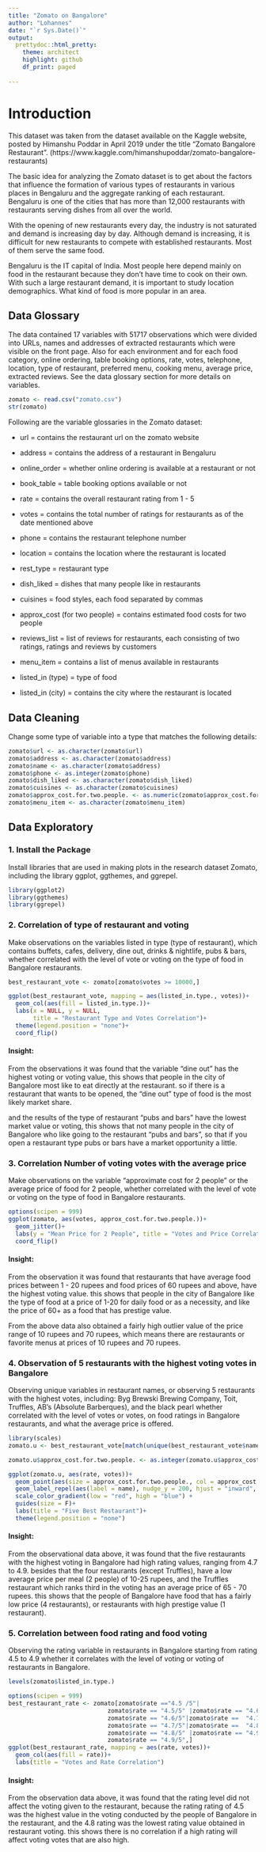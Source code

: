 ---
title: "Zomato on Bangalore"
author: "Lohannes"
date: "`r Sys.Date()`"
output:
  prettydoc::html_pretty:
    theme: architect
    highlight: github
    df_print: paged
    
---
# Introduction

This dataset was taken from the dataset available on the Kaggle website, posted by Himanshu Poddar in April 2019 under the title "Zomato Bangalore Restaurant". (https://www.kaggle.com/himanshupoddar/zomato-bangalore-restaurants)

The basic idea for analyzing the Zomato dataset is to get about the factors that influence the formation of various types of restaurants in various places in Bengaluru and the aggregate ranking of each restaurant. Bengaluru is one of the cities that has more than 12,000 restaurants with restaurants serving dishes from all over the world.

With the opening of new restaurants every day, the industry is not saturated and demand is increasing day by day. Although demand is increasing, it is difficult for new restaurants to compete with established restaurants. Most of them serve the same food.

Bengaluru is the IT capital of India. Most people here depend mainly on food in the restaurant because they don't have time to cook on their own. With such a large restaurant demand, it is important to study location demographics. What kind of food is more popular in an area.

## Data Glossary

The data contained 17 variables with 51717 observations which were divided into URLs, names and addresses of extracted restaurants which were visible on the front page. Also for each environment and for each food category, online ordering, table booking options, rate, votes, telephone, location, type of restaurant, preferred menu, cooking menu, average price, extracted reviews. See the data glossary section for more details on variables.

```{r}
zomato <- read.csv("zomato.csv")
str(zomato)
```

Following are the variable glossaries in the Zomato dataset:

- url = contains the restaurant url on the zomato website

- address = contains the address of a restaurant in Bengaluru

- online_order = whether online ordering is available at a restaurant or not

- book_table = table booking options available or not

- rate = contains the overall restaurant rating from 1 - 5

- votes = contains the total number of ratings for restaurants as of the date mentioned above

- phone = contains the restaurant telephone number

- location = contains the location where the restaurant is located

- rest_type = restaurant type

- dish_liked = dishes that many people like in restaurants

- cuisines = food styles, each food separated by commas

- approx_cost (for two people) = contains estimated food costs for two people

- reviews_list = list of reviews for restaurants, each consisting of two ratings, ratings and reviews by customers

- menu_item = contains a list of menus available in restaurants

- listed_in (type) = type of food

- listed_in (city) = contains the city where the restaurant is located

## Data Cleaning

Change some type of variable into a type that matches the following details:

```{r}
zomato$url <- as.character(zomato$url)
zomato$address <- as.character(zomato$address)
zomato$name <- as.character(zomato$address)
zomato$phone <- as.integer(zomato$phone)
zomato$dish_liked <- as.character(zomato$dish_liked)
zomato$cuisines <- as.character(zomato$cuisines)
zomato$approx_cost.for.two.people. <- as.numeric(zomato$approx_cost.for.two.people.)
zomato$menu_item <- as.character(zomato$menu_item)
```


## Data Exploratory

### 1. Install the Package
Install libraries that are used in making plots in the research dataset Zomato, including the library ggplot, ggthemes, and ggrepel.

```{r}
library(ggplot2)
library(ggthemes)
library(ggrepel)
```

### 2. Correlation of type of restaurant and voting
Make observations on the variables listed in type (type of restaurant), which contains buffets, cafes, delivery, dine out, drinks & nightlife, pubs & bars, whether correlated with the level of vote or voting on the type of food in Bangalore restaurants.

```{r}
best_restaurant_vote <- zomato[zomato$votes >= 10000,]

ggplot(best_restaurant_vote, mapping = aes(listed_in.type., votes))+
  geom_col(aes(fill = listed_in.type.))+
  labs(x = NULL, y = NULL,
       title = "Restaurant Type and Votes Correlation")+
  theme(legend.position = "none")+
  coord_flip()
```

#### Insight:
From the observations it was found that the variable "dine out" has the highest voting or voting value, this shows that people in the city of Bangalore most like to eat directly at the restaurant. so if there is a restaurant that wants to be opened, the "dine out" type of food is the most likely market share.

and the results of the type of restaurant "pubs and bars" have the lowest market value or voting, this shows that not many people in the city of Bangalore who like going to the restaurant "pubs and bars", so that if you open a restaurant type pubs or bars have a market opportunity a little.


### 3. Correlation Number of voting votes with the average price
Make observations on the variable "approximate cost for 2 people" or the average price of food for 2 people, whether correlated with the level of vote or voting on the type of food in Bangalore restaurants.

```{r}
options(scipen = 999)
ggplot(zomato, aes(votes, approx_cost.for.two.people.))+
  geom_jitter()+
  labs(y = "Mean Price for 2 People", title = "Votes and Price Correlation")+
  coord_flip()
```

#### Insight:
From the observation it was found that restaurants that have average food prices between 1 - 20 rupees and food prices of 60 rupees and above, have the highest voting value. this shows that people in the city of Bangalore like the type of food at a price of 1-20 for daily food or as a necessity, and like the price of 60+ as a food that has prestige value.

From the above data also obtained a fairly high outlier value of the price range of 10 rupees and 70 rupees, which means there are restaurants or favorite menus at prices of 10 rupees and 70 rupees.


### 4. Observation of 5 restaurants with the highest voting votes in Bangalore
Observing unique variables in restaurant names, or observing 5 restaurants with the highest votes, including: Byg Brewski Brewing Company, Toit, Truffles, AB's (Absolute Barberques), and the black pearl whether correlated with the level of votes or votes, on food ratings in Bangalore restaurants, and what the average price is offered.

```{r fig.height=6, fig.width=6}
library(scales)
zomato.u <- best_restaurant_vote[match(unique(best_restaurant_vote$name),best_restaurant_vote$name),]

zomato.u$approx_cost.for.two.people. <- as.integer(zomato.u$approx_cost.for.two.people.)

ggplot(zomato.u, aes(rate, votes))+
  geom_point(aes(size = approx_cost.for.two.people., col = approx_cost.for.two.people.))+
  geom_label_repel(aes(label = name), nudge_y = 200, hjust = "inward", size = 3) +
  scale_color_gradient(low = "red", high = "blue") +
  guides(size = F)+
  labs(title = "Five Best Restaurant")+
  theme(legend.position = "none")
```

#### Insight:
From the observational data above, it was found that the five restaurants with the highest voting in Bangalore had high rating values, ranging from 4.7 to 4.9. besides that the four restaurants (except Truffles), have a low average price per meal (2 people) of 10-25 rupees, and the Truffles restaurant which ranks third in the voting has an average price of 65 - 70 rupees. this shows that the people of Bangalore have food that has a fairly low price (4 restaurants), or restaurants with high prestige value (1 restaurant).


### 5. Correlation between food rating and food voting
Observing the rating variable in restaurants in Bangalore starting from rating 4.5 to 4.9 whether it correlates with the level of voting or voting of restaurants in Bangalore.

```{r}
levels(zomato$listed_in.type.)

options(scipen = 999)
best_restaurant_rate <- zomato[zomato$rate =="4.5 /5"| 
                            zomato$rate == "4.5/5" |zomato$rate == "4.6 /5"|
                            zomato$rate == "4.6/5"|zomato$rate ==  "4.7 /5" |
                            zomato$rate == "4.7/5"|zomato$rate ==  "4.8 /5"|
                            zomato$rate == "4.8/5" |zomato$rate == "4.9 /5"|
                            zomato$rate == "4.9/5",]
ggplot(best_restaurant_rate, mapping = aes(rate, votes))+
  geom_col(aes(fill = rate))+
  labs(title = "Votes and Rate Correlation")
```

#### Insight:
From the observation data above, it was found that the rating level did not affect the voting given to the restaurant, because the rating rating of 4.5 was the highest value in the voting conducted by the people of Bangalore in the restaurant, and the 4.8 rating was the lowest rating value obtained in restaurant voting. this shows there is no correlation if a high rating will affect voting votes that are also high.

